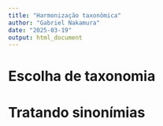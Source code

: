 ---
title: "Harmonização taxonômica"
author: "Gabriel Nakamura"
date: "2025-03-19"
output: html_document
---


# Escolha de taxonomia 

# Tratando sinonímias
